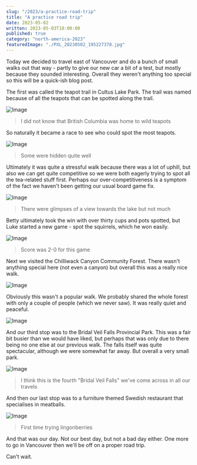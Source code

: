 ```yaml
---
slug: "/2023/a-practice-road-trip"
title: "A practice road trip"
date: 2023-05-02
written: 2023-05-03T10:00:00
published: true
category: "north-america-2023"
featuredImage: "./PXL_20230502_195227378.jpg"
---
```


Today we decided to travel east of Vancouver and do a bunch of small walks out that way - partly to give our new car a bit of a test, but mostly because they sounded interesting.  Overall they weren't anything too special so this will be a quick-ish blog post.

The first was called the teapot trail in Cultus Lake Park.  The trail was named because of all the teapots that can be spotted along the trail.

![Image](PXL_20230502_194542900.jpg)

> I did not know that British Columbia was home to wild teapots

So naturally it became a race to see who could spot the most teapots.

![Image](PXL_20230502_193539567.jpg)

> Some were hidden quite well

Ultimately it was quite a stressful walk because there was a lot of uphill, but also we can get quite competitive so we were both eagerly trying to spot all the tea-related stuff first.  Perhaps our over-competitiveness is a symptom of the fact we haven't been getting our usual board game fix.

![Image](PXL_20230502_200103739.jpg)

> There were glimpses of a view towards the lake but not much

Betty ultimately took the win with over thirty cups and pots spotted, but Luke started a new game - spot the squirrels, which he won easily.

![Image](PXL_20230502_195227378.jpg)

> Score was 2-0 for this game

Next we visited the Chilliwack Canyon Community Forest.  There wasn't anything special here (not even a canyon) but overall this was a really nice walk.

![Image](PXL_20230502_222411677.jpg)

Obviously this wasn't a popular walk.  We probably shared the whole forest with only a couple of people (which we never saw).  It was really quiet and peaceful.

![Image](PXL_20230502_222536876.jpg)

And our third stop was to the Bridal Veil Falls Provincial Park.  This was a fair bit busier than we would have liked, but perhaps that was only due to there being no one else at our previous walk.  The falls itself was quite spectacular, although we were somewhat far away.  But overall a very small park.

![Image](PXL_20230502_234804519.jpg)

> I think this is the fourth "Bridal Veil Falls" we've come across in all our travels

And then our last stop was to a furniture themed Swedish restaurant that specialises in meatballs.

![Image](PXL_20230503_014739267.jpg)

> First time trying lingonberries

And that was our day.  Not our best day, but not a bad day either.  One more to go in Vancouver then we'll be off on a proper road trip.

Can't wait.